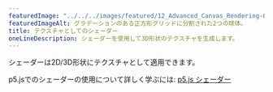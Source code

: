 ---
featuredImage: "../../../images/featured/12_Advanced_Canvas_Rendering-02_Shader_As_A_Texture-thumbnail.png"
featuredImageAlt: グラデーションのある正方形グリッドに分割された2つの球体。
title: テクスチャとしてのシェーダー
oneLineDescription: シェーダーを使用して3D形状のテクスチャを生成します。
---

シェーダーは2D/3D形状にテクスチャとして適用できます。

p5.jsでのシェーダーの使用について詳しく学ぶには:
<a href="https://itp-xstory.github.io/p5js-shaders/">p5.js シェーダー</a>